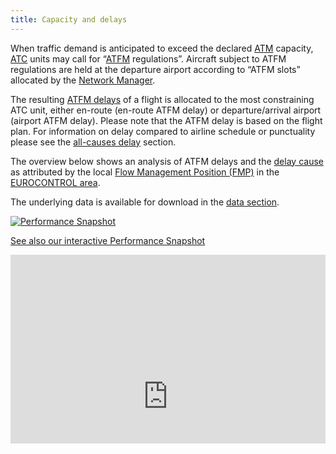 ```yaml
---
title: Capacity and delays
---
```


<style type="text/css">
.img-responsive {
    margin: 0 auto;
    max-width: 75%
}

.resp-container {
    position: relative;
    overflow: hidden;
    padding-top: 60.0%;
}

.resp-iframe {
    position: absolute;
    top: 0;
    left: 0;
    width: 100%;
    height: 150%;
    border: 0;
}
</style>

<div class="row">
<div class="col-sm-8">
When traffic demand is anticipated to exceed the declared [ATM](/acronym/atm/) capacity, [ATC](/acronym/atc/) units may call for “[ATFM](/acronym/atfm/) regulations”. 
Aircraft subject to ATFM regulations are held at the departure airport according to “ATFM slots” allocated by the [Network Manager](/acronym/nm-cfmu/). 

The resulting [ATFM delays](/definition/atfm-delay/) of a flight is allocated to the most constraining ATC unit, either en-route (en-route ATFM delay) or departure/arrival airport (airport ATFM delay). Please note that the ATFM delay is based on the flight plan. For information on delay compared to airline schedule or punctuality please see the [all-causes delay](/capacity/tot_dly/) section.

The overview below shows an analysis of ATFM delays and the [delay cause](/definition/atfm-delay-codes/) as attributed by the local [Flow Management Position (FMP)](/acronym/fmp/) in the [EUROCONTROL area](/definition/eurocontrol-area/). 

The underlying data is available for download in the [data section](/data/).

</div>
<div class="col-sm-4">
<div class="card bg-light text-center border-0"><a href="https://www.eurocontrol.int/Economics/BalancedScorecard.html">
  <img class="card-img-top" src="/images/cap/ectl_int_db.jpg" alt="Performance Snapshot">
  <div class="card-body"><p class="card-title">See also our interactive Performance Snapshot</p></a>
  </div>
</div>
</div>
</div>

<div class="resp-container">
<iframe class="resp-iframe" src="https://datastudio.google.com/embed/reporting/e6c6b4fb-bfb2-4c5c-ad8b-c0261c3e588a/page/nTTw" frameborder="0" style="border:0" allowfullscreen></iframe>
</div>